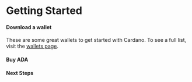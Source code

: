 # Getting Started

#### Download a wallet
These are some great wallets to get started with Cardano. To see a full list, visit the <a class="nx-text-primary-600 nx-underline nx-decoration-from-font [text-underline-position:from-font]" href="https://www.adastack.io/ecosystem/wallets">wallets page</a>.

#### Buy ADA

#### Next Steps

